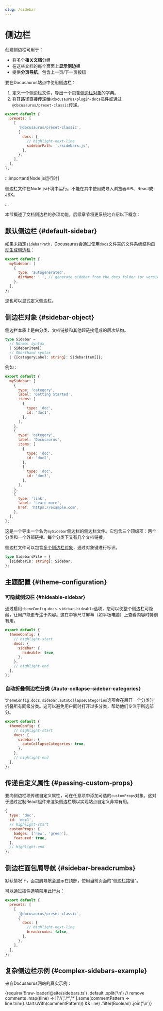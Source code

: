 ```yaml
---
slug: /sidebar
---
```


# 侧边栏

创建侧边栏可用于：

- 将多个**相关文档**分组
- 在这些文档的每个页面上**显示侧边栏**
- 提供**分页导航**，包含上一页/下一页按钮

要在Docusaurus站点中使用侧边栏：

1. 定义一个侧边栏文件，导出一个包含[侧边栏对象](#sidebar-object)的字典。
2. 将其路径直接传递给`@docusaurus/plugin-docs`插件或通过`@docusaurus/preset-classic`传递。

```js title="docusaurus.config.js"
export default {
  presets: [
    [
      '@docusaurus/preset-classic',
      {
        docs: {
          // highlight-next-line
          sidebarPath: './sidebars.js',
        },
      },
    ],
  ],
};
```

:::important[Node.js运行时]

侧边栏文件在Node.js环境中运行。不能在其中使用或导入浏览器API、React或JSX。

:::

本节概述了文档侧边栏的杂项功能。后续章节将更系统地介绍以下概念：


<DocCardList />

## 默认侧边栏 {#default-sidebar}

如果未指定`sidebarPath`，Docusaurus会通过使用`docs`文件夹的文件系统结构[自动生成侧边栏](autogenerated.mdx)：

```js title="sidebars.js"
export default {
  mySidebar: [
    {
      type: 'autogenerated',
      dirName: '.', // generate sidebar from the docs folder (or versioned_docs/<version>)
    },
  ],
};
```

您也可以显式定义侧边栏。

## 侧边栏对象 {#sidebar-object}

侧边栏本质上是由分类、文档链接和其他超链接组成的层次结构。

```ts
type Sidebar =
  // Normal syntax
  | SidebarItem[]
  // Shorthand syntax
  | {[categoryLabel: string]: SidebarItem[]};
```

例如：

```js title="sidebars.js"
export default {
  mySidebar: [
    {
      type: 'category',
      label: 'Getting Started',
      items: [
        {
          type: 'doc',
          id: 'doc1',
        },
      ],
    },
    {
      type: 'category',
      label: 'Docusaurus',
      items: [
        {
          type: 'doc',
          id: 'doc2',
        },
        {
          type: 'doc',
          id: 'doc3',
        },
      ],
    },
    {
      type: 'link',
      label: 'Learn more',
      href: 'https://example.com',
    },
  ],
};
```

这是一个导出一个名为`mySidebar`侧边栏的侧边栏文件。它包含三个顶级项：两个分类和一个外部链接。每个分类下又有几个文档链接。

侧边栏文件可以包含[多个侧边栏对象](multiple-sidebars.mdx)，通过对象键进行标识。

```ts
type SidebarsFile = {
  [sidebarID: string]: Sidebar;
};
```

## 主题配置 {#theme-configuration}

### 可隐藏侧边栏 {#hideable-sidebar}

通过启用`themeConfig.docs.sidebar.hideable`选项，您可以使整个侧边栏可隐藏，让用户能更专注于内容。这在中等尺寸屏幕（如平板电脑）上查看内容时特别有用。

```js title="docusaurus.config.js"
export default {
  themeConfig: {
    // highlight-start
    docs: {
      sidebar: {
        hideable: true,
      },
    },
    // highlight-end
  },
};
```

### 自动折叠侧边栏分类 {#auto-collapse-sidebar-categories}

`themeConfig.docs.sidebar.autoCollapseCategories`选项会在展开一个分类时折叠所有同级分类。这可以避免用户同时打开过多分类，帮助他们专注于所选部分。

```js title="docusaurus.config.js"
export default {
  themeConfig: {
    // highlight-start
    docs: {
      sidebar: {
        autoCollapseCategories: true,
      },
    },
    // highlight-end
  },
};
```

## 传递自定义属性 {#passing-custom-props}

要向侧边栏项传递自定义属性，可在任意项中添加可选的`customProps`对象。这对于通过定制React组件来渲染侧边栏项以实现站点自定义非常有用。

```js
{
  type: 'doc',
  id: 'doc1',
  // highlight-start
  customProps: {
    badges: ['new', 'green'],
    featured: true,
  },
  // highlight-end
};
```

## 侧边栏面包屑导航 {#sidebar-breadcrumbs}

默认情况下，面包屑导航会显示在顶部，使用当前页面的"侧边栏路径"。

可以通过插件选项禁用此行为：

```js title="docusaurus.config.js"
export default {
  presets: [
    [
      '@docusaurus/preset-classic',
      {
        docs: {
          // highlight-next-line
          breadcrumbs: false,
        },
      },
    ],
  ],
};
```

## 复杂侧边栏示例 {#complex-sidebars-example}

来自Docusaurus网站的真实示例：


<CodeBlock language="js" title="sidebars.js">
  {require('!!raw-loader!@site/sidebars.ts')
    .default
    .split('\n')
    // remove comments
    .map((line) => !['//','/*','*'].some(commentPattern => line.trim().startsWith(commentPattern)) && line)
    .filter(Boolean)
    .join('\n')}
</CodeBlock>